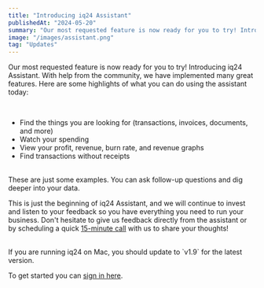 ```yaml
---
title: "Introducing iq24 Assistant"
publishedAt: "2024-05-20"
summary: "Our most requested feature is now ready for you to try! Introducing iq24 Assistant. With help from the community, we have implemented many great features."
image: "/images/assistant.png"
tag: "Updates"
---
```


Our most requested feature is now ready for you to try! Introducing iq24 Assistant. With help from the community, we have implemented many great features. Here are some highlights of what you can do using the assistant today:

<br />

- Find the things you are looking for (transactions, invoices, documents, and more)
- Watch your spending
- View your profit, revenue, burn rate, and revenue graphs
- Find transactions without receipts

<br />
These are just some examples. You can ask follow-up questions and dig deeper into
your data.

<br />

This is just the beginning of iq24 Assistant, and we will continue to invest and listen to your feedback so you have everything you need to run your business. Don't hesitate to give us feedback directly from the assistant or by scheduling a quick [15-minute call](https://cal.com/pontus-iq24/15min) with us to share your thoughts!

<br />
If you are running iq24 on Mac, you should update to `v1.9` for the latest version.

<br />

To get started you can [sign in here](https://app.iq24.ai).
